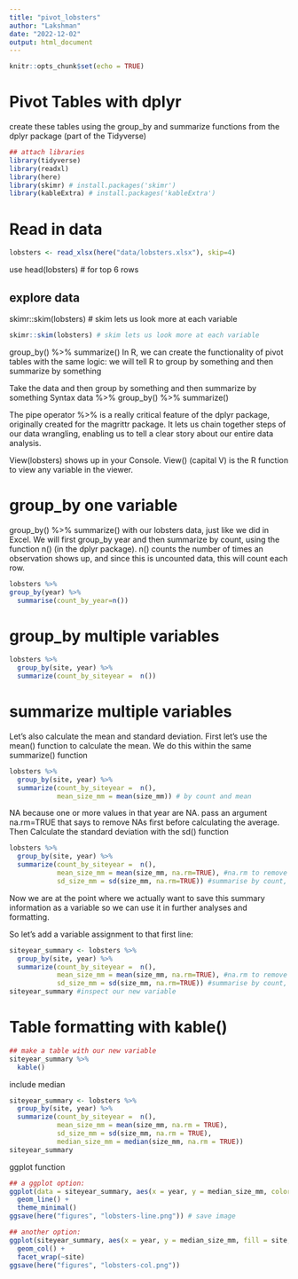 ```yaml
---
title: "pivot_lobsters"
author: "Lakshman"
date: "2022-12-02"
output: html_document
---
```


```r
knitr::opts_chunk$set(echo = TRUE)
```

# Pivot Tables with dplyr

create these tables using the group_by and summarize functions from the dplyr package (part of the Tidyverse)

```r
## attach libraries
library(tidyverse)
library(readxl)
library(here)
library(skimr) # install.packages('skimr')
library(kableExtra) # install.packages('kableExtra')
```

# Read in data

```r
lobsters <- read_xlsx(here("data/lobsters.xlsx"), skip=4)
```

use head(lobsters) # for top 6 rows

## explore data
skimr::skim(lobsters) # skim lets us look more at each variable

```r
skimr::skim(lobsters) # skim lets us look more at each variable
```

 
 
 group_by() %>% summarize()
 In R, we can create the functionality of pivot tables with the same logic: 
 we will tell R to group by something and then summarize by something


 Take the data and then group by something and then summarize by something
 Syntax
 data %>%
   group_by() %>% 
   summarize()

The pipe operator %>% is a really critical feature of the dplyr package, originally created for the magrittr package. 
It lets us chain together steps of our data wrangling, enabling us to tell a clear story about our entire data analysis.

View(lobsters) shows up in your Console. View() (capital V) is the R function to view any variable in the viewer.

# group_by one variable

group_by() %>% summarize() with our lobsters data, just like we did in Excel. 
We will first group_by year and then summarize by count, using the function n() (in the dplyr package). 
n() counts the number of times an observation shows up, and since this is uncounted data, this will count each row.


```r
lobsters %>%
group_by(year) %>%
  summarise(count_by_year=n())
```


# group_by multiple variables

```r
lobsters %>%
  group_by(site, year) %>%
  summarize(count_by_siteyear =  n())
```

# summarize multiple variables

Let’s also calculate the mean and standard deviation. First let’s use the mean() function to calculate the mean. We do this within the same summarize() function

```r
lobsters %>%
  group_by(site, year) %>%
  summarize(count_by_siteyear =  n(),
            mean_size_mm = mean(size_mm)) # by count and mean
```

NA because one or more values in that year are NA. 
pass an argument   na.rm=TRUE   that says to remove NAs first before calculating the average. 
Then Calculate the standard deviation with the sd() function

```r
lobsters %>%
  group_by(site, year) %>%
  summarize(count_by_siteyear =  n(), 
            mean_size_mm = mean(size_mm, na.rm=TRUE), #na.rm to remove NA
            sd_size_mm = sd(size_mm, na.rm=TRUE)) #summarise by count, mean, sd
```


Now we are at the point where we actually want to save this summary information as a variable so we can use it in further analyses and formatting.

So let’s add a variable assignment to that first line:


```r
siteyear_summary <- lobsters %>%
  group_by(site, year) %>%
  summarize(count_by_siteyear =  n(), 
            mean_size_mm = mean(size_mm, na.rm=TRUE), #na.rm to remove NA
            sd_size_mm = sd(size_mm, na.rm=TRUE)) #summarise by count, mean, sd
siteyear_summary #inspect our new variable
```


# Table formatting with kable()

```r
## make a table with our new variable
siteyear_summary %>%
  kable()
```

include median

```r
siteyear_summary <- lobsters %>%
  group_by(site, year) %>%
  summarize(count_by_siteyear =  n(), 
            mean_size_mm = mean(size_mm, na.rm = TRUE), 
            sd_size_mm = sd(size_mm, na.rm = TRUE), 
            median_size_mm = median(size_mm, na.rm = TRUE))
siteyear_summary
```


ggplot function

```r
## a ggplot option:
ggplot(data = siteyear_summary, aes(x = year, y = median_size_mm, color = site)) +
  geom_line() +
  theme_minimal()
ggsave(here("figures", "lobsters-line.png")) # save image
```

```r
## another option:
ggplot(siteyear_summary, aes(x = year, y = median_size_mm, fill = site, color =site)) +
  geom_col() +
  facet_wrap(~site)
ggsave(here("figures", "lobsters-col.png"))
```



















